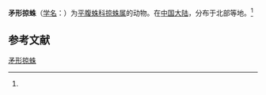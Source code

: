 {{Speciesbox
| name = 矛形掠蛛
| status = 
| status_system = 
| image = 
| genus = Drassodes
| species = lancearius
| authority = (Simon, 1893)<ref name='id14308'>{{cite web| url =http://www.bioinfo.cn/db05/BjdwSpecies.php?action=view&id=14308| title =矛形掠蛛| work =《中国动物物种编目数据库》| publisher =中国科学院微生物研究所| author =中国科学院动物研究所| accessdate =2009-04-28| deadurl =yes| archiveurl =https://web.archive.org/web/20131203122335/http://www.bioinfo.cn/db05/BjdwSpecies.php?action=view| archivedate =2013-12-03}}</ref>
}}

'''矛形掠蛛'''（[[学名|学名]]：{{lang|la|''Drassodes lancearius''}}）为[[平腹蛛科|平腹蛛科]][[掠蛛属|掠蛛属]]的动物。在[[中国大陆|中国大陆]]，分布于北部等地。<ref name='id14308'/>

== 参考文献 ==
{{reflist}}

{{Wikispecies|Drassodes lancearius}}

[[Category:掠蛛属|矛形掠蛛]]


{{蜘蛛小作品}}
